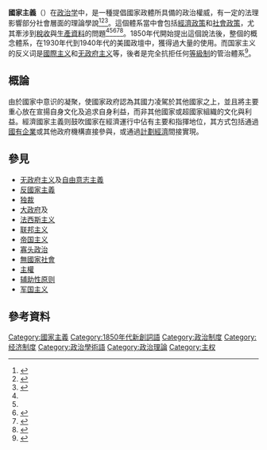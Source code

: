 {{not|国家社会主义}}
{{Expand English|Statism}}
'''國家主義'''（{{Lang-en|Statism}}）在[[政治学|政治学]]中，是一種提倡國家政體所具備的政治權威，有一定的法理影響部分社會層面的理論學說<ref name="bakunin">{{cite book|publisher=Cambridge University Press|isbn=978-0-521-36182-8|last=Bakunin|first=Mikhail|title=Statism and Anarchy|location=Cambridge|year=1990}}</ref><ref name="cudworth">{{cite book|title=The Modern State: Theories and Ideologies|publisher=Edinburgh University Press|year=2007|isbn=978-0-7486-2176-7|url=https://books.google.com/books?id=Pr8tAAAAYAAJ|author=Cudworth, Erika|accessdate=2020-06-06|archivedate=2019-05-20|archiveurl=https://web.archive.org/web/20190520011613/https://books.google.com/books?id=Pr8tAAAAYAAJ|dead-url=no}}</ref><ref name="barrow">{{cite book|last=Barrow|first=Clyde W.|title=Critical Theories of State: Marxist, Neo-Marxist, Post-Marxist|publisher=University of Wisconsin Press|year=1993|isbn=0-299-13714-7|url=https://books.google.com/books?id=t3zo8mCl580C|accessdate=2020-06-06|archivedate=2020-06-10|archiveurl=https://web.archive.org/web/20200610033923/https://books.google.com/books?id=t3zo8mCl580C|dead-url=no}}</ref>。這個體系當中會包括[[經濟政策|經濟政策]]和[[社會政策|社會政策]]，尤其牽涉到[[稅|稅收]]與[[生产资料|生產資料]]的問題<ref name="bakunin" /><ref name="cudworth" /><ref>{{cite book|publisher=Berghahn Books|isbn=978-1-57181-161-5|last=Kvistad|first=Gregg|title=The Rise and Demise of German Statism: Loyalty and Political Membership|url=https://archive.org/details/risedemiseofgerm0000kvis|location=Providence [u.a.]|year=1999}}</ref><ref>{{cite book|title=The State After Statism: New State Activities in the Age of Liberalization|publisher=Harvard University Press|last=Levy|first=Jonah D.|year=2006|location=Cambridge, Massachusetts|pages=469|isbn=978-0-674-02276-8}}</ref><ref>{{cite book|publisher=Codesria|isbn=978-2-86978-303-4|last=Obadare|first=Ebenezer|title=Statism, Youth, and Civic Imagination: A Critical Study of the National Youth Service Corps Programme in Nigeria|location=Dakar, Senegal|year=2010}}</ref>。1850年代開始提出這個說法後，整個的概念體系，在1930年代到1940年代的美國政壇中，獲得過大量的使用。而国家主义的反义词是[[國際主义|國際主义]]和[[无政府主义|无政府主义]]等，後者是完全抗拒任何[[等級制度|等級制]]的管治體系<ref>{{cite book|editor-last=Craig|editor-first=Edward|section=Anarchism|title=The Shorter Routledge Encyclopedia of Philosophy|date=31 March 2005|isbn=978-0-415-32495-3|editor-link=Edward Craig (philosopher)|ref=harv|title-link=Routledge Encyclopedia of Philosophy}}</ref>。

== 概論 ==
由於國家中意识的凝聚，使國家政府認為其國力凌駕於其他國家之上，並且將主要重心放在宣揚自身文化及追求自身利益，而非其他國家或超國家組織的文化與利益。經濟國家主義则鼓吹國家在經濟運行中佔有主要和指揮地位，其方式包括通過[[國有企業|國有企業]]或其他政府機構直接參與，或通過[[計劃經濟|計劃經濟]]間接實現。

==參見==
{{Sister project links}}
* [[无政府主义|无政府主义]]及[[自由意志主義|自由意志主義]]
* [[反國家主義|反國家主義]]
* [[独裁|独裁]]
* [[大政府|大政府]]及{{Link-en|小政府|small government}}
* [[法西斯主义|法西斯主义]]
* [[联邦主义|联邦主义]]
* [[帝国主义|帝国主义]]
* [[寡头政治|寡头政治]]
* [[無國家社會|無國家社會]]
* [[主權|主權]]
* [[辅助性原则|辅助性原则]]
* [[军国主义|军国主义]]

==參考資料==
{{reflist}}

{{Authority control}}
[[Category:國家主義|Category:國家主義]]
[[Category:1850年代新創詞語|Category:1850年代新創詞語]]
[[Category:政治制度|Category:政治制度]]
[[Category:经济制度|Category:经济制度]]
[[Category:政治學術語|Category:政治學術語]]
[[Category:政治理論|Category:政治理論]]
[[Category:主权|Category:主权]]